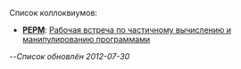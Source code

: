 Список коллоквиумов:
* '''[[PEPM]]''': [[PEPM|Рабочая встреча по частичному вычислению и манипулированию программами]]

--''Список обновлён 2012-07-30''
